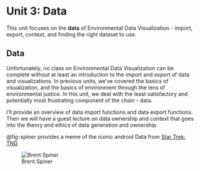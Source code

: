 # Unit 3: Data {#sec-data}

::: {.callout-note appearance="simple"}
This unit focuses on the **data** of Environmental Data Visualization - import, export, context, and finding the right dataset to use.  
:::
  
## Data

Unfortunately, no class on Environmental Data Visualization can be complete without at 
least an introduction to the import and export of data and visualizations. In previous units, we've covered the basics of visualization, and the basics of environment through the lens of environmental justice.  In this unit, we deal with the least satisfactory and potentially most frustrating component of the chain - data. 

I'll provide an overview of data import functions and data export functions. Then we will have a guest lecture on data ownership and context that goes into the theory and ethics of data generation and ownership. 

@fig-spiner provides a meme of the iconic android Data from [Star Trek: TNG](https://memory-alpha.fandom.com/wiki/Star_Trek:_The_Next_Generation) 

![Brent Spiner](https://i.pinimg.com/originals/fa/ee/58/faee5899865660de818cfba6255ea6a9.jpg){#fig-spiner}